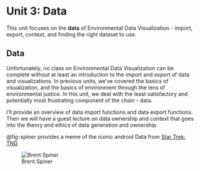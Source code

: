 # Unit 3: Data {#sec-data}

::: {.callout-note appearance="simple"}
This unit focuses on the **data** of Environmental Data Visualization - import, export, context, and finding the right dataset to use.  
:::
  
## Data

Unfortunately, no class on Environmental Data Visualization can be complete without at 
least an introduction to the import and export of data and visualizations. In previous units, we've covered the basics of visualization, and the basics of environment through the lens of environmental justice.  In this unit, we deal with the least satisfactory and potentially most frustrating component of the chain - data. 

I'll provide an overview of data import functions and data export functions. Then we will have a guest lecture on data ownership and context that goes into the theory and ethics of data generation and ownership. 

@fig-spiner provides a meme of the iconic android Data from [Star Trek: TNG](https://memory-alpha.fandom.com/wiki/Star_Trek:_The_Next_Generation) 

![Brent Spiner](https://i.pinimg.com/originals/fa/ee/58/faee5899865660de818cfba6255ea6a9.jpg){#fig-spiner}